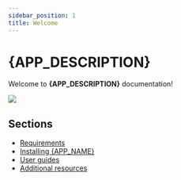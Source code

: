 ```yaml
---
sidebar_position: 1
title: Welcome
---
```



# {APP_DESCRIPTION}

Welcome to **{APP_DESCRIPTION}** documentation!

![](https://raw.githubusercontent.com/sound-scape-explorer/sound-scape-explorer/main/examples/images/demo.png)

## Sections

- [Requirements](/docs/category/requirements)
- [Installing {APP_NAME}](./install.mdx)
- [User guides](/docs/category/user-guides)
- [Additional resources](/docs/category/additional-resources)

